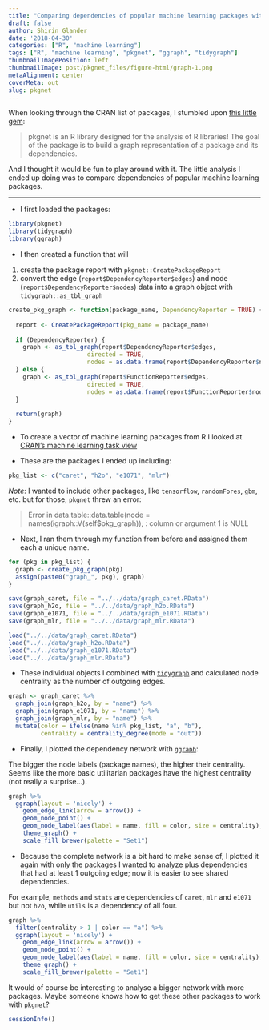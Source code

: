 ```yaml
---
title: "Comparing dependencies of popular machine learning packages with `pkgnet`"
draft: false
author: Shirin Glander
date: '2018-04-30'
categories: ["R", "machine learning"]
tags: ["R", "machine learning", "pkgnet", "ggraph", "tidygraph"]
thumbnailImagePosition: left
thumbnailImage: post/pkgnet_files/figure-html/graph-1.png
metaAlignment: center
coverMeta: out
slug: pkgnet
---
```


When looking through the CRAN list of packages, I stumbled upon [this little gem](https://cran.r-project.org/web/packages/pkgnet/vignettes/pkgnet-intro.html):

> pkgnet is an R library designed for the analysis of R libraries! The goal of the package is to build a graph representation of a package and its dependencies.

And I thought it would be fun to play around with it. The little analysis I ended up doing was to compare dependencies of popular machine learning packages.

---

- I first loaded the packages:

```r
library(pkgnet)
library(tidygraph)
library(ggraph)
```

- I then created a function that will 

1. create the package report with `pkgnet::CreatePackageReport`
2. convert the edge (`report$DependencyReporter$edges`) and node (`report$DependencyReporter$nodes`) data into a graph object with `tidygraph::as_tbl_graph`

```r
create_pkg_graph <- function(package_name, DependencyReporter = TRUE) {
  
  report <- CreatePackageReport(pkg_name = package_name)
  
  if (DependencyReporter) {
    graph <- as_tbl_graph(report$DependencyReporter$edges,
                      directed = TRUE,
                      nodes = as.data.frame(report$DependencyReporter$nodes))
  } else {
    graph <- as_tbl_graph(report$FunctionReporter$edges,
                      directed = TRUE,
                      nodes = as.data.frame(report$FunctionReporter$nodes))
  }
  
  return(graph)
}
```

- To create a vector of machine learning packages from R I looked at [CRAN's machine learning task view](https://cran.r-project.org/web/views/MachineLearning.html)

- These are the packages I ended up including:

```r
pkg_list <- c("caret", "h2o", "e1071", "mlr")
```

*Note*: I wanted to include other packages, like `tensorflow`, `randomFores`, `gbm`, etc. but for those, `pkgnet` threw an error:

> Error in data.table::data.table(node = names(igraph::V(self$pkg_graph)),  : 
  column or argument 1 is NULL 

- Next, I ran them through my function from before and assigned them each a unique name.

```r
for (pkg in pkg_list) {
  graph <- create_pkg_graph(pkg)
  assign(paste0("graph_", pkg), graph)
}
```

```r
save(graph_caret, file = "../../data/graph_caret.RData")
save(graph_h2o, file = "../../data/graph_h2o.RData")
save(graph_e1071, file = "../../data/graph_e1071.RData")
save(graph_mlr, file = "../../data/graph_mlr.RData")
```

```r
load("../../data/graph_caret.RData")
load("../../data/graph_h2o.RData")
load("../../data/graph_e1071.RData")
load("../../data/graph_mlr.RData")
```

- These individual objects I combined with [`tidygraph`](https://cran.r-project.org/web/packages/tidygraph/index.html) and calculated node centrality as the number of outgoing edges.

```r
graph <- graph_caret %>% 
  graph_join(graph_h2o, by = "name") %>%
  graph_join(graph_e1071, by = "name") %>%
  graph_join(graph_mlr, by = "name") %>%
  mutate(color = ifelse(name %in% pkg_list, "a", "b"),
         centrality = centrality_degree(mode = "out"))
```

- Finally, I plotted the dependency network with [`ggraph`](https://github.com/thomasp85/ggraph):

The bigger the node labels (package names), the higher their centrality. Seems like the more basic utilitarian packages have the highest centrality (not really a surprise...).

```r
graph %>%
  ggraph(layout = 'nicely') + 
    geom_edge_link(arrow = arrow()) + 
    geom_node_point() +
    geom_node_label(aes(label = name, fill = color, size = centrality), show.legend = FALSE, repel = TRUE) +
    theme_graph() +
    scale_fill_brewer(palette = "Set1")
```

- Because the complete network is a bit hard to make sense of, I plotted it again with only the packages I wanted to analyze plus dependencies that had at least 1 outgoing edge; now it is easier to see shared dependencies.

For example, `methods` and `stats` are dependencies of `caret`, `mlr` and `e1071` but not `h2o`, while `utils` is a dependency of all four.

```r
graph %>%
  filter(centrality > 1 | color == "a") %>%
  ggraph(layout = 'nicely') + 
    geom_edge_link(arrow = arrow()) + 
    geom_node_point() +
    geom_node_label(aes(label = name, fill = color, size = centrality), show.legend = FALSE, repel = TRUE) +
    theme_graph() +
    scale_fill_brewer(palette = "Set1")
```

It would of course be interesting to analyse a bigger network with more packages.
Maybe someone knows how to get these other packages to work with `pkgnet`?

```r
sessionInfo()
```

